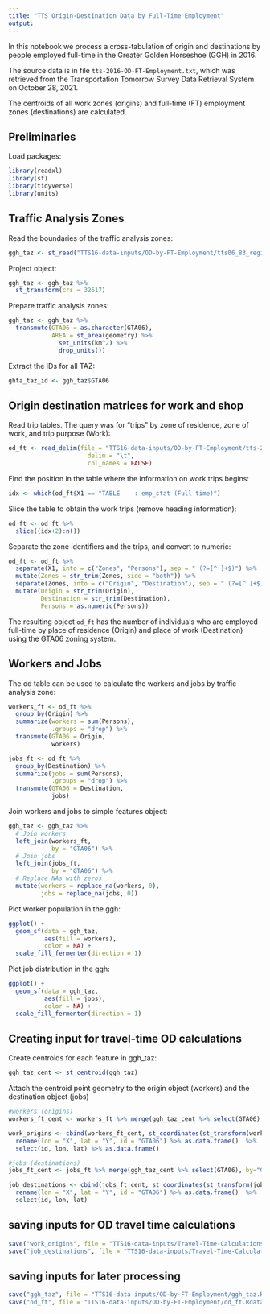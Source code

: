 ```yaml
---
title: "TTS Origin-Destination Data by Full-Time Employment"
output: 
---
```


In this notebook we process a cross-tabulation of origin and destinations by people employed full-time in the Greater Golden Horseshoe (GGH) in 2016.

The source data is in file `tts-2016-OD-FT-Employment.txt`, which was retrieved from the Transportation Tomorrow Survey Data Retrieval System on October 28, 2021.

The centroids of all work zones (origins) and full-time (FT) employment zones (destinations) are calculated. 

## Preliminaries

Load packages:
```r
library(readxl)
library(sf)
library(tidyverse)
library(units)
```

## Traffic Analysis Zones

Read the boundaries of the traffic analysis zones:
```r
ggh_taz <- st_read("TTS16-data-inputs/OD-by-FT-Employment/tts06_83_region.shp")
```

Project object:
```r
ggh_taz <- ggh_taz %>%
  st_transform(crs = 32617)
```

Prepare traffic analysis zones:
```r
ggh_taz <- ggh_taz %>%
  transmute(GTA06 = as.character(GTA06),
            AREA = st_area(geometry) %>% 
              set_units(km^2) %>% 
              drop_units())
```

Extract the IDs for all TAZ:
```r
ghta_taz_id <- ggh_taz$GTA06
```

## Origin destination matrices for work and shop

Read trip tables. The query was for "trips" by zone of residence, zone of work, and trip purpose (Work):
```r
od_ft <- read_delim(file = "TTS16-data-inputs/OD-by-FT-Employment/tts-2016-OD-FT-Employment.txt", 
                      delim = "\t", 
                      col_names = FALSE)
```

Find the position in the table where the information on work trips begins:
```r
idx <- which(od_ft$X1 == "TABLE    : emp_stat (Full time)")
```

Slice the table to obtain the work trips (remove heading information):
```r
od_ft <- od_ft %>% 
  slice((idx+2):n())
```

Separate the zone identifiers and the trips, and convert to numeric:
```r
od_ft <- od_ft %>%
  separate(X1, into = c("Zones", "Persons"), sep = " (?=[^ ]+$)") %>%
  mutate(Zones = str_trim(Zones, side = "both")) %>%
  separate(Zones, into = c("Origin", "Destination"), sep = " (?=[^ ]+$)") %>%
  mutate(Origin = str_trim(Origin),
         Destination = str_trim(Destination),
         Persons = as.numeric(Persons))
```

The resulting object `od_ft` has the number of individuals who are employed full-time by place of residence (Origin) and place of work (Destination) using the GTA06 zoning system. 

## Workers and Jobs

The od table can be used to calculate the workers and jobs by traffic analysis zone:
```r
workers_ft <- od_ft %>%
  group_by(Origin) %>%
  summarize(workers = sum(Persons),
            .groups = "drop") %>%
  transmute(GTA06 = Origin,
            workers)

jobs_ft <- od_ft %>%
  group_by(Destination) %>%
  summarize(jobs = sum(Persons),
            .groups = "drop") %>%
  transmute(GTA06 = Destination,
            jobs)

```

Join workers and jobs to simple features object:
```r
ggh_taz <- ggh_taz %>%
  # Join workers
  left_join(workers_ft,
            by = "GTA06") %>%
  # Join jobs
  left_join(jobs_ft,
            by = "GTA06") %>%
  # Replace NAs with zeros
  mutate(workers = replace_na(workers, 0),
         jobs = replace_na(jobs, 0))
```

Plot worker population in the ggh:
```r
ggplot() +
  geom_sf(data = ggh_taz,
          aes(fill = workers),
          color = NA) +
  scale_fill_fermenter(direction = 1)
```

Plot job distribution in the ggh:
```r
ggplot() +
  geom_sf(data = ggh_taz,
          aes(fill = jobs),
          color = NA) +
  scale_fill_fermenter(direction = 1)
```

## Creating input for travel-time OD calculations

Create centroids for each feature in ggh_taz:
```r
ggh_taz_cent <- st_centroid(ggh_taz) 
```

Attach the centroid point geometry to the origin object (workers) and the destination object (jobs)
```r
#workers (origins)
workers_ft_cent <- workers_ft %>% merge(ggh_taz_cent %>% select(GTA06), by="GTA06") %>% st_sf

work_origins <- cbind(workers_ft_cent, st_coordinates(st_transform(workers_ft_cent, crs = 4326))) %>%
  rename(lon = "X", lat = "Y", id = "GTA06") %>% as.data.frame()  %>%
  select(id, lon, lat) %>% as.data.frame()

```

```r
#jobs (destinations)
jobs_ft_cent <- jobs_ft %>% merge(ggh_taz_cent %>% select(GTA06), by="GTA06") %>% st_sf

job_destinations <- cbind(jobs_ft_cent, st_coordinates(st_transform(jobs_ft_cent, crs = 4326))) %>%
  rename(lon = "X", lat = "Y", id = "GTA06") %>% as.data.frame()  %>%
  select(id, lon, lat) 

```

## saving inputs for OD travel time calculations
```r
save("work_origins", file = "TTS16-data-inputs/Travel-Time-Calculations/inputs/work_origins.Rdata")
save("job_destinations", file = "TTS16-data-inputs/Travel-Time-Calculations/inputs/job_destinations.Rdata")
```

## saving inputs for later processing
```r
save("ggh_taz", file = "TTS16-data-inputs/OD-by-FT-Employment/ggh_taz.Rdata")
save("od_ft", file = "TTS16-data-inputs/OD-by-FT-Employment/od_ft.Rdata")
```
